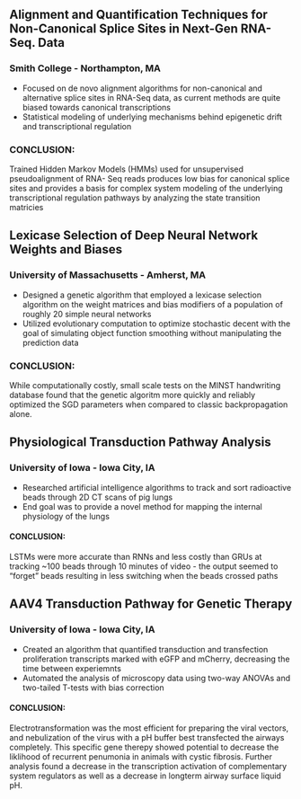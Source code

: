 ## Alignment and Quantification Techniques for Non-Canonical Splice Sites in Next-Gen RNA-Seq. Data
### Smith College - Northampton, MA

- Focused on de novo alignment algorithms for non-canonical and alternative splice sites in RNA-Seq data, as
current methods are quite biased towards canonical transcriptions
- Statistical modeling of underlying mechanisms behind epigenetic drift and transcriptional regulation
### CONCLUSION:
Trained Hidden Markov Models (HMMs) used for unsupervised pseudoalignment of RNA- Seq reads produces low bias for canonical splice sites and provides a basis for complex system modeling of the underlying transcriptional regulation pathways by analyzing the state transition matricies


## Lexicase Selection of Deep Neural Network Weights and Biases
### University of Massachusetts - Amherst, MA

- Designed a genetic algorithm that employed a lexicase selection algorithm on the weight matrices and bias
modifiers of a population of roughly 20 simple neural networks
- Utilized evolutionary computation to optimize stochastic decent with the goal of simulating object function
smoothing without manipulating the prediction data
### CONCLUSION:
While computationally costly, small scale tests on the MINST handwriting database found that the genetic algoritm more quickly and reliably optimized the SGD parameters when compared to classic backpropagation alone.


## Physiological Transduction Pathway Analysis
### University of Iowa - Iowa City, IA
- Researched artificial intelligence algorithms to track and sort radioactive beads through 2D CT scans of pig lungs
- End goal was to provide a novel method for mapping the internal physiology of the lungs
#### CONCLUSION:
LSTMs were more accurate than RNNs and less costly than GRUs at tracking ~100 beads through 10 minutes of video - the output seemed to “forget” beads resulting in less switching when the beads crossed paths


## AAV4 Transduction Pathway for Genetic Therapy
### University of Iowa - Iowa City, IA
- Created an algorithm that quantified transduction and transfection proliferation transcripts marked with eGFP and mCherry, decreasing the time between experiemnts
- Automated the analysis of microscopy data using two-way ANOVAs and two-tailed T-tests with bias correction
#### CONCLUSION:
Electrotransformation was the most efficient for preparing the viral vectors, and nebulization of the virus with a pH buffer best transfected the airways completely. This specific gene therepy showed potential to decrease the liklihood of recurrent penumonia in animals with cystic fibrosis. Further analysis found a decrease in the transcription activation of complementary system regulators as well as a decrease in longterm airway surface liquid pH.
